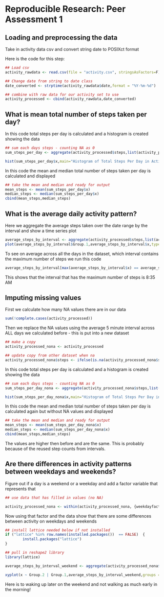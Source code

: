# Reproducible Research: Peer Assessment 1


## Loading and preprocessing the data


Take in activity data csv and convert string date to POSIXct format

Here is the code for this step:


```r
## Load csv
activity_rawdata <- read.csv(file = "activity.csv", stringsAsFactors=F)

## Change date from string to date class 
date_converted <- strptime(activity_rawdata$date,format = "%Y-%m-%d")

## combine with raw data for our activity set to use
activity_processed <- cbind(activity_rawdata,date_converted)
```



## What is mean total number of steps taken per day?


In this code total steps per day is calculated and a histogram is created showing the data


```r
## sum each days steps - counting NA as 0
sum_steps_per_day <- aggregate(activity_processed$steps,list(activity_processed$date_converted),FUN = sum,na.rm=T)

hist(sum_steps_per_day$x,main="Histogram of Total Steps Per Day in Activity Date Range", xlab="Total Steps Per Day", ylab="Frequency of Steps Per Day")
```


In this code the mean and median total number of steps taken per day is calculated and displayed


```r

## take the mean and median and ready for output
mean_steps <- mean(sum_steps_per_day$x)
median_steps <- median(sum_steps_per_day$x)
cbind(mean_steps,median_steps)
```



## What is the average daily activity pattern?


Here we aggregate the average steps taken over the date range by the interval and show a time series plot


```r

average_steps_by_interval <- aggregate(activity_processed$steps,list(activity_processed$interval),FUN = mean,na.rm=T)
plot(average_steps_by_interval$Group.1,average_steps_by_interval$x,type="l",xlab="5 minute intervals (0 = 12AM, 2355 = 11:55PM) across all dates", ylab="Average steps per interval", main="Average Daily Activity Pattern")
```


To see on average across all the days in the dataset, which interval contains the maximum number of steps we run this code


```r

average_steps_by_interval[max(average_steps_by_interval$x) == average_steps_by_interval$x,]

```


This shows that the interval that has the maximum number of steps is 8:35 AM


## Imputing missing values


First we calculate how many NA values there are in our data 


```r

sum(!complete.cases(activity_processed))

```


Then we replace the NA values using the average 5 minute interval across ALL days we calculated before - this is put into a new dataset



```r
## make a copy
activity_processed_nona <- activity_processed

## update copy from other dataset when na 
activity_processed_nona$steps <- ifelse(is.na(activity_processed_nona$steps),average_steps_by_interval$x[match(activity_processed_nona$interval, average_steps_by_interval$Group.1)], activity_processed_nona$steps)
```



In this code total steps per day is calculated and a histogram is created showing the data


```r
## sum each days steps - counting NA as 0
sum_steps_per_day_nona <- aggregate(activity_processed_nona$steps,list(activity_processed_nona$date_converted),FUN = sum,na.rm=F)

hist(sum_steps_per_day_nona$x,main="Histogram of Total Steps Per Day in Activity Date Range (No NA)", xlab="Total Steps Per Day", ylab="Frequency of Steps Per Day")
```


In this code the mean and median total number of steps taken per day is calculated again but without NA values and displayed


```r

## take the mean and median and ready for output
mean_steps <- mean(sum_steps_per_day_nona$x)
median_steps <- median(sum_steps_per_day_nona$x)
cbind(mean_steps,median_steps)
```


The values are higher then before and are the same. This is probably because of the reused step counts from intervals.


## Are there differences in activity patterns between weekdays and weekends?


Figure out if a day is a weekend or a weekday and add a factor variable that represents that



``` r
## use data that has filled in values (no NA)

activity_processed_nona <- within(activity_processed_nona, {weekdayfactor = as.factor(ifelse(weekdays(date_converted) %in% c("Saturday","Sunday"),"weekend","weekday"))})

```


Now using that factor and the data show that there are some differences between activity on weekdays and weekends



```r

## install lattice needed below if not installed
if ("lattice" %in% row.names(installed.packages())  == FALSE)  {
        install.packages("lattice")
}

## pull in reshape2 library 
library(lattice)

average_steps_by_interval_weekend <- aggregate(activity_processed_nona$steps,list(activity_processed_nona$weekdayfactor,activity_processed_nona$interval),FUN = mean,na.rm=F)

xyplot(x ~ Group.2 | Group.1,average_steps_by_interval_weekend,groups = Group.1,type="l",xlab = "Interval", ylab="Number of steps")

```


Here is to waking up later on the weekend and not walking as much early in the morning!
